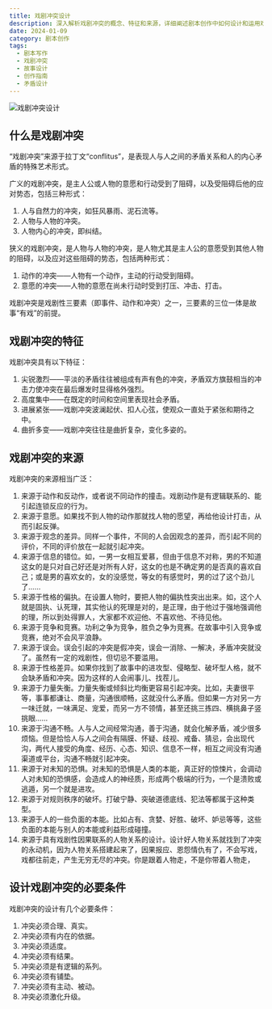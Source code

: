 ```yaml
---
title: 戏剧冲突设计
description: 深入解析戏剧冲突的概念、特征和来源，详细阐述剧本创作中如何设计和运用戏剧冲突来推动故事发展
date: 2024-01-09
category: 剧本创作
tags:
  - 剧本写作
  - 戏剧冲突
  - 故事设计
  - 创作指南
  - 矛盾设计
---
```


![戏剧冲突设计](https://img.dava.cc/img/戏剧冲突设计.png)

## 什么是戏剧冲突

“戏剧冲突”来源于拉丁文“conflitus”，是表现人与人之间的矛盾关系和人的内心矛盾的特殊艺术形式。

广义的戏剧冲突，是主人公或人物的意愿和行动受到了阻碍，以及受阻碍后他的应对势态，包括三种形式：

1. 人与自然力的冲突，如狂风暴雨、泥石流等。
2. 人物与人物的冲突。
3. 人物内心的冲突，即纠结。

狭义的戏剧冲突，是人物与人物的冲突，是人物尤其是主人公的意愿受到其他人物的阻碍，以及应对这些阻碍的势态，包括两种形式：

1. 动作的冲突——人物有一个动作，主动的行动受到阻碍。
2. 意愿的冲突——人物的意愿在尚未行动时受到打压、冲击、打击。

戏剧冲突是戏剧性三要素（即事件、动作和冲突）之一，三要素的三位一体是故事“有戏”的前提。

## 戏剧冲突的特征

戏剧冲突具有以下特征：

1. 尖锐激烈——平淡的矛盾往往被组成有声有色的冲突，矛盾双方旗鼓相当的冲击力使冲突在最后爆发时显得格外强烈。
2. 高度集中——在既定的时间和空间里表现社会矛盾。
3. 进展紧张——戏剧冲突波澜起伏、扣人心弦，使观众一直处于紧张和期待之中。
4. 曲折多变——戏剧冲突往往是曲折复杂，变化多姿的。

## 戏剧冲突的来源

戏剧冲突的来源相当广泛：

1. 来源于动作和反动作，或者说不同动作的撞击。戏剧动作是有逻辑联系的、能引起连锁反应的行为。
2. 来源于意愿。如果找不到人物的动作那就找人物的愿望，再给他设计打击，从而引起反弹。
3. 来源于观念的差异。同样一个事件，不同的人会因观念的差异，而引起不同的评价，不同的评价放在一起就引起冲突。
4. 来源于信息的错位。如，一男一女相互爱慕，但由于信息不对称，男的不知道这女的是只对自己好还是对所有人好，这女的也是不确定男的是否真的喜欢自己；或是男的喜欢女的，女的没感觉，等女的有感觉时，男的过了这个劲儿了……
5. 来源于性格的偏执。在设置人物时，要把人物的偏执性突出出来。如，这个人就是固执、认死理，其实他认的死理是对的，是正理，由于他过于强地强调他的理，所以到处得罪人，大家都不欢迎他、不喜欢他、不待见他。
6. 来源于竞争和竞赛。功利之争为竞争，胜负之争为竞赛。在故事中引入竞争或竞赛，绝对不会风平浪静。
7. 来源于误会。误会引起的冲突是假冲突，误会一消除、一解决，矛盾冲突就没了。虽然有一定的戏剧性，但切忌不要滥用。
8. 来源于性格差异。如果你找到了故事中的进攻型、侵略型、破坏型人格，就不会缺矛盾和冲突。因为这样的人会闹事儿、找茬儿。
9. 来源于力量失衡。力量失衡或倾斜比均衡更容易引起冲突。比如，夫妻很平等，事事都谦让、商量，沟通很顺畅，这就没什么矛盾。但如果一方对另一方一味迁就，一味满足、宠爱，而另一方不领情，甚至还挑三拣四、横挑鼻子竖挑眼……
10. 来源于沟通不畅。人与人之间经常沟通，善于沟通，就会化解矛盾，减少很多烦恼。但是恰恰人与人之间会有隔膜、怀疑、歧视、戒备、猜忌，会出现代沟，两代人接受的角度、经历、心态、知识、信息不一样，相互之间没有沟通渠道或平台，沟通不畅就引起冲突。
11. 来源于对未知的恐惧。对未知的恐惧是人类的本能，真正好的惊悚片，会调动人对未知的恐惧感，会造成人的神经质，形成两个极端的行为，一个是溃败或逃遁，另一个就是进攻。
12. 来源于对规则秩序的破坏。打破宁静、突破道德底线、犯法等都属于这种类型。
13. 来源于人的一些负面的本能。比如占有、贪婪、好胜、破坏、妒忌等等，这些负面的本能与别人的本能或利益形成碰撞。
14. 来源于具有戏剧性因果联系的人物关系的设计。设计好人物关系就找到了冲突的永动机，因为人物关系搭建起来了，因果报应、恩怨情仇有了，不会写戏，戏都往前走，产生无穷无尽的冲突。你是跟着人物走，不是你带着人物走，

## 设计戏剧冲突的必要条件

戏剧冲突的设计有几个必要条件：

1. 冲突必须合理、真实。
2. 冲突必须有内在的依据。
3. 冲突必须适度。
4. 冲突必须有结果。
5. 冲突必须是有逻辑的系列。
6. 冲突必须有铺垫。
7. 冲突必须有主动、被动。
8. 冲突必须激化升级。